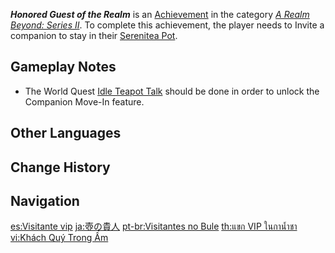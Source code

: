 {{Achievement Infobox
|id           = 81079
|order id     = 1080
|category     = A Realm Beyond: Series II
|description  = Invite a companion to move in to your [[Serenitea Pot]].
|requirements = 
|primogems    = 5
|tracking     = 
|topic        = 
}}
'''''Honored Guest of the Realm''''' is an [[Achievement]] in the category ''[[A Realm Beyond: Series II]]''. To complete this achievement, the player needs to Invite a companion to stay in their [[Serenitea Pot]].

==Gameplay Notes==
* The World Quest [[Idle Teapot Talk]] should be done in order to unlock the Companion Move-In feature.
<!--
==Trivia==

==Video Guides==
{{EVT
|video1   = 
|caption1 = 
}}
-->
==Other Languages==
{{Other Languages
|en      = Honored Guest of the Realm
|zhs     = 壶中贵客
|zhs_rm  = Hú Zhōng Guìkè
|zht     = 壺中貴客
|zht_rm  = Hú Zhōng Guìkè
|zh_tl   = Honored Guest in the Pot
|ja      = 壺の貴人
|ja_rm   = Tsubo no Kijin
|ja_tl   = Dignitary of the Pot
|ko      = 주전자 속 귀객
|ko_tl   = Honored Guest in the Kettle
|es      = Visitante vip
|es_tl   = VIP Visitor
|fr      = Invité VIP
|fr_tl   = VIP Guest
|ru      = Хлеб-соль да чайник
|ru_tl   = Bread-Salt and the Teapot
|th      = แขก VIP ในกาน้ำชา
|th_rm   = 
|th_tl   = 
|vi      = Khách Quý Trong Ấm
|vi_tl   = 
|de      = Ehrengast in der Kanne
|de_tl   = Guest of Honor in the Pot
|id      = Tamu VIP Poci
|id_tl   = Teapot's VIP Guest
|pt      = Visitantes no Bule
|pt_tl   = Teapot Visitors
|tr      = Çaydanlığın Onur Konuğu
|tr_tl   = The Teapot's Guest of Honor
|it      = Ospite d'onore del regno
|it_tl   = 
}}

==Change History==
{{Change History|1.6}}
<!--
==References==
{{Reflist}}
-->
==Navigation==
{{Achievement Navbox|A Realm Beyond: Series II}}

[[es:Visitante vip]]
[[ja:壺の貴人]]
[[pt-br:Visitantes no Bule]]
[[th:แขก VIP ในกาน้ำชา]]
[[vi:Khách Quý Trong Ấm]]